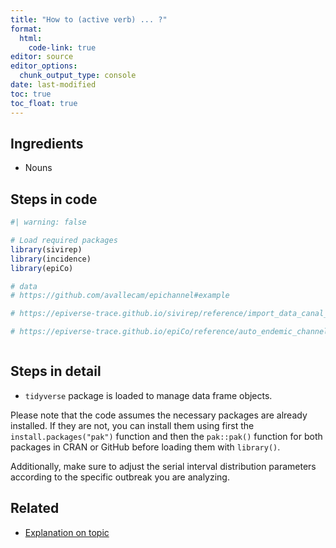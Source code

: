 ```yaml
---
title: "How to (active verb) ... ?"
format: 
  html:
    code-link: true
editor: source
editor_options: 
  chunk_output_type: console
date: last-modified
toc: true
toc_float: true
---
```


## Ingredients

- Nouns

## Steps in code

```r
#| warning: false

# Load required packages
library(sivirep)
library(incidence)
library(epiCo)

# data 
# https://github.com/avallecam/epichannel#example

# https://epiverse-trace.github.io/sivirep/reference/import_data_canal_endemico.html

# https://epiverse-trace.github.io/epiCo/reference/auto_endemic_channel.html



```

## Steps in detail

<!-- reduce length of strings with a large language model like chatgpt -->

- `tidyverse` package is loaded to manage data frame objects.

<!-- must: keep to warn users on how to install packages -->

Please note that the code assumes the necessary packages are already installed. If they are not, you can install them using first the `install.packages("pak")` function and then the `pak::pak()` function for both packages in CRAN or GitHub before loading them with `library()`. 

<!-- optional: erase if no assumed distribution is needed -->

Additionally, make sure to adjust the serial interval distribution parameters according to the specific outbreak you are analyzing.

## Related

- [Explanation on topic](link)
